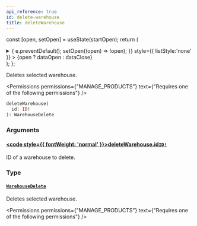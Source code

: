```yaml
---
api_reference: true
id: delete-warehouse
title: deleteWarehouse
---
```






const [open, setOpen] = useState(startOpen);
return (
<details {...(open ? { open: true } : {})} className="details" style={{ border:'none', boxShadow:'none', background:'var(--ifm-background-color)' }}>
<summary
onClick={(e) => {
e.preventDefault();
setOpen((open) => !open);
}}
style={{ listStyle:'none' }} >
{open ? dataOpen : dataClose}
</summary>
{open && children}
</details>
);
};

Deletes selected warehouse.


<Permissions permissions={"MANAGE_PRODUCTS"} text={"Requires one of the following permissions"} />


```graphql
deleteWarehouse(
  id: ID!
): WarehouseDelete
```

### Arguments

#### [<code style={{ fontWeight: 'normal' }}>deleteWarehouse.<b>id</b></code>](#)<Bullet />[`ID!`](../../../api-reference/miscellaneous/scalars/id.mdx) <Badge class="badge badge--secondary" text="non-null"/> <Badge class="badge badge--secondary" text="scalar"/> <Badge class="badge badge--secondary" text="miscellaneous"/>

ID of a warehouse to delete.

### Type

#### [`WarehouseDelete`](../../../api-reference/products/objects/warehouse-delete.mdx) <Badge class="badge badge--secondary" text="object"/> <Badge class="badge badge--secondary" text="products"/>

Deletes selected warehouse.


<Permissions permissions={"MANAGE_PRODUCTS"} text={"Requires one of the following permissions"} />


